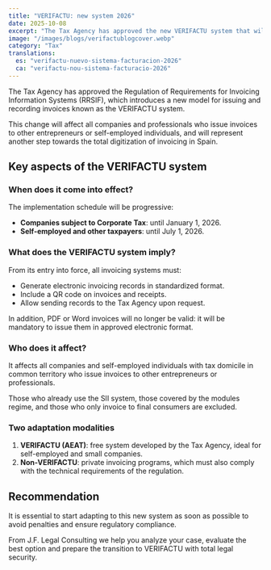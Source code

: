 ```yaml
---
title: "VERIFACTU: new system 2026"
date: 2025-10-08
excerpt: "The Tax Agency has approved the new VERIFACTU system that will revolutionize invoicing in Spain from 2026."
image: "/images/blogs/verifactublogcover.webp"
category: "Tax"
translations:
  es: "verifactu-nuevo-sistema-facturacion-2026"
  ca: "verifactu-nou-sistema-facturacio-2026"
---
```


The Tax Agency has approved the Regulation of Requirements for Invoicing Information Systems (RRSIF), which introduces a new model for issuing and recording invoices known as the VERIFACTU system.

This change will affect all companies and professionals who issue invoices to other entrepreneurs or self-employed individuals, and will represent another step towards the total digitization of invoicing in Spain.

## Key aspects of the VERIFACTU system

### When does it come into effect?

The implementation schedule will be progressive:

- **Companies subject to Corporate Tax**: until January 1, 2026.
- **Self-employed and other taxpayers**: until July 1, 2026.

### What does the VERIFACTU system imply?

From its entry into force, all invoicing systems must:

- Generate electronic invoicing records in standardized format.
- Include a QR code on invoices and receipts.
- Allow sending records to the Tax Agency upon request.

In addition, PDF or Word invoices will no longer be valid: it will be mandatory to issue them in approved electronic format.

### Who does it affect?

It affects all companies and self-employed individuals with tax domicile in common territory who issue invoices to other entrepreneurs or professionals.

Those who already use the SII system, those covered by the modules regime, and those who only invoice to final consumers are excluded.

### Two adaptation modalities

1. **VERIFACTU (AEAT)**: free system developed by the Tax Agency, ideal for self-employed and small companies.
2. **Non-VERIFACTU**: private invoicing programs, which must also comply with the technical requirements of the regulation.

## Recommendation

It is essential to start adapting to this new system as soon as possible to avoid penalties and ensure regulatory compliance.

From J.F. Legal Consulting we help you analyze your case, evaluate the best option and prepare the transition to VERIFACTU with total legal security.
